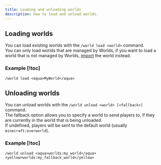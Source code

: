 ```yaml
---
title: Loading and unloading worlds
description: How to load and unload worlds.
---
```


## Loading worlds

You can load existing worlds with the `/world load <world>` command.  
You can only load worlds that are managed by Worlds,
if you want to load a world that is not managed by Worlds, [import](/docs/worlds/manage/import) the world instead.

### Example [!toc]

```
/world load <aqua>MyWorld</aqua>
```

## Unloading worlds

You can unload worlds with the `/world unload <world> [<fallback>]` command.  
The fallback option allows you to specify a world to send players to, if they are currently in the world that is being unloaded.  
If undefined, players will be sent to the default world (usually `minecraft:overworld`).

### Example [!toc]

```
/world unload <aqua>worlds:my_world</aqua> <yellow>worlds:my_fallback_world</yellow>
```
